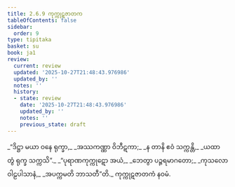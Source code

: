 ```yaml
---
title: 2.6.9 ကုက္ကုဋဇာတက
tableOfContents: false
sidebar:
  order: 9
type: tipitaka
basket: su
book: ja1
review:
  current: review
  updated: '2025-10-27T21:48:43.976986'
  updated_by: ''
  notes: ''
  history:
  - state: review
    date: '2025-10-27T21:48:43.976986'
    updated_by: ''
    notes: ''
    previous_state: draft
---
```



<ReviewStatus review={frontmatter.review} showDetails={true} />

<HypothesisAnnotation frontmatter={frontmatter} />

<DynamicBreadcrumb />

<Division number="117" book="ja1" e="ch" v="22" p="56">

<Paragraph number="530" type="verses" book="ja1">
_“ဒိဋ္ဌာ မယာ ဝနေ ရုက္ခာ,_  
_အဿကဏ္ဏာ ဝိဘီဋကာ;_  
_န တာနိ ဧဝံ သက္ကန္တိ,_  
_ယထာ တွံ ရုက္ခ သက္ကသိ”._  

</Paragraph>

</Division>
<Division number="118" book="ja1" e="ch" v="22" p="56">

<Paragraph number="531" type="verses" book="ja1">
_“ပုရာဏကုက္ကုဋော အယံ,_  
_ဘေတွာ ပဉ္ဇရမာဂတော;_  
_ကုသလော ဝါဠပါသာနံ,_  
_အပက္ကမတိ ဘာသတီ”တိ._  


</Paragraph>
</Division>

<Paragraph number="532" type="center" book="ja1">
ကုက္ကုဋဇာတကံ နဝမံ.
</Paragraph>